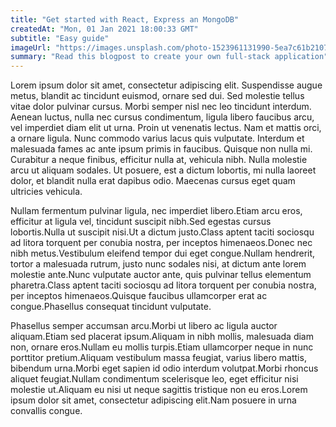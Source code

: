 ```yaml
---
title: "Get started with React, Express an MongoDB"
createdAt: "Mon, 01 Jan 2021 18:00:33 GMT"
subtitle: "Easy guide"
imageUrl: "https://images.unsplash.com/photo-1523961131990-5ea7c61b2107?ixlib=rb-1.2.1&ixid=eyJhcHBfaWQiOjEyMDd9"
summary: "Read this blogpost to create your own full-stack application"
---
```


<p>
  Lorem ipsum dolor sit amet, consectetur adipiscing elit. Suspendisse augue
  metus, blandit ac tincidunt euismod, ornare sed dui. Sed molestie tellus vitae
  dolor pulvinar cursus. Morbi semper nisl nec leo tincidunt interdum. Aenean
  luctus, nulla nec cursus condimentum, ligula libero faucibus arcu, vel
  imperdiet diam elit ut urna. Proin ut venenatis lectus. Nam et mattis orci, a
  ornare ligula. Nunc commodo varius lacus quis vulputate. Interdum et malesuada
  fames ac ante ipsum primis in faucibus. Quisque non nulla mi. Curabitur a
  neque finibus, efficitur nulla at, vehicula nibh. Nulla molestie arcu ut
  aliquam sodales. Ut posuere, est a dictum lobortis, mi nulla laoreet dolor, et
  blandit nulla erat dapibus odio. Maecenas cursus eget quam ultricies vehicula.
</p>

<p>
  Nullam fermentum pulvinar ligula, nec imperdiet libero.Etiam arcu eros,
  efficitur at ligula vel, tincidunt suscipit nibh.Sed egestas cursus
  lobortis.Nulla ut suscipit nisi.Ut a dictum justo.Class aptent taciti sociosqu
  ad litora torquent per conubia nostra, per inceptos himenaeos.Donec nec nibh
  metus.Vestibulum eleifend tempor dui eget congue.Nullam hendrerit, tortor a
  malesuada rutrum, justo nunc sodales nisi, at dictum ante lorem molestie
  ante.Nunc vulputate auctor ante, quis pulvinar tellus elementum pharetra.Class
  aptent taciti sociosqu ad litora torquent per conubia nostra, per inceptos
  himenaeos.Quisque faucibus ullamcorper erat ac congue.Phasellus consequat
  tincidunt vulputate.
</p>

<p>
  Phasellus semper accumsan arcu.Morbi ut libero ac ligula auctor aliquam.Etiam
  sed placerat ipsum.Aliquam in nibh mollis, malesuada diam non, ornare
  eros.Nullam eu mollis turpis.Etiam ullamcorper neque in nunc porttitor
  pretium.Aliquam vestibulum massa feugiat, varius libero mattis, bibendum
  urna.Morbi eget sapien id odio interdum volutpat.Morbi rhoncus aliquet
  feugiat.Nullam condimentum scelerisque leo, eget efficitur nisi molestie
  ut.Aliquam eu nisi ut neque sagittis tristique non eu eros.Lorem ipsum dolor
  sit amet, consectetur adipiscing elit.Nam posuere in urna convallis congue.
</p>
